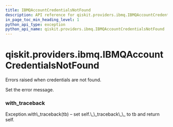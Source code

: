 ```yaml
---
title: IBMQAccountCredentialsNotFound
description: API reference for qiskit.providers.ibmq.IBMQAccountCredentialsNotFound
in_page_toc_min_heading_level: 1
python_api_type: exception
python_api_name: qiskit.providers.ibmq.IBMQAccountCredentialsNotFound
---
```


<span id="qiskit-providers-ibmq-ibmqaccountcredentialsnotfound" />

# qiskit.providers.ibmq.IBMQAccountCredentialsNotFound

<Class id="qiskit.providers.ibmq.IBMQAccountCredentialsNotFound" name="IBMQAccountCredentialsNotFound" isDedicatedPage={true} github="https://github.com/qiskit/qiskit-ibmq-provider/tree/stable/0.12/qiskit/providers/ibmq/exceptions.py" signature="IBMQAccountCredentialsNotFound(*message)">
  Errors raised when credentials are not found.

  Set the error message.

  ### with\_traceback

  <Function id="qiskit.providers.ibmq.IBMQAccountCredentialsNotFound.with_traceback" name="with_traceback" signature="with_traceback()">
    Exception.with\_traceback(tb) – set self.\_\_traceback\_\_ to tb and return self.
  </Function>
</Class>

